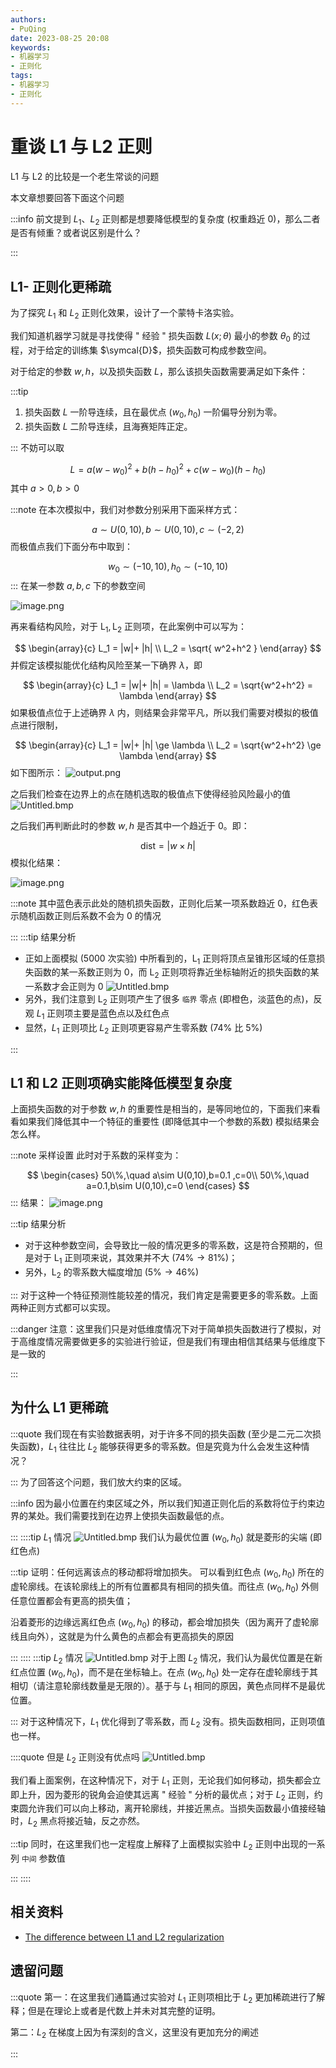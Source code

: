 ```yaml
---
authors:
- PuQing
date: 2023-08-25 20:08
keywords:
- 机器学习
- 正则化
tags:
- 机器学习
- 正则化
---
```

# 重谈 L1 与 L2 正则

L1 与 L2 的比较是一个老生常谈的问题

本文章想要回答下面这个问题

:::info
前文提到 $L_{1}$、$L_{2}$ 正则都是想要降低模型的复杂度 (权重趋近 $0$)，那么二者是否有倾重？或者说区别是什么？


:::
## L1- 正则化更稀疏

为了探究 $L_{1}$ 和 $L_{2}$ 正则化效果，设计了一个蒙特卡洛实验。


<!--truncate-->
我们知道机器学习就是寻找使得 " 经验 " 损失函数 $L(x;\theta)$ 最小的参数 $\theta_{0}$ 的过程，对于给定的训练集 $\symcal{D}$，损失函数可构成参数空间。

对于给定的参数 $w,h$，以及损失函数 ${L}$，那么该损失函数需要满足如下条件：

:::tip

1. 损失函数 $L$ 一阶导连续，且在最优点 $(w_{0},h_{0})$ 一阶偏导分别为零。
2. 损失函数 $L$ 二阶导连续，且海赛矩阵正定。

:::
不妨可以取

$$
L=a(w-w_{0})^2+b(h-h_{0})^2+c(w-w_{0})(h-h_{0})
$$
其中 $a>0,b>0$

:::note
在本次模拟中，我们对参数分别采用下面采样方式：

$$
a\sim U(0,10),b\sim U(0,10),c\sim(-2,2)
$$
而极值点我们下面分布中取到：

$$
w_{0}\sim(-10,10),h_{0}\sim(-10,10)
$$
:::
在某一参数 $a,b,c$ 下的参数空间

![image.png](https://images.puqing.work/2023/08/26/64e97b6a065af.png)

再来看结构风险，对于 $\mathrm{L_{1}},\mathrm{L_{2}}$ 正则项，在此案例中可以写为：

$$
\begin{array}{c}
L_1 = |w|+ |h| \\
L_2 = \sqrt{ w^2+h^2 } 
\end{array}
$$
并假定该模拟能优化结构风险至某一下确界 $\lambda$，即

$$
\begin{array}{c}
L_1 = |w|+ |h| =  \lambda  \\
L_2 = \sqrt{w^2+h^2} = \lambda  
\end{array}
$$
如果极值点位于上述确界 $\lambda$ 内，则结果会非常平凡，所以我们需要对模拟的极值点进行限制，

$$
\begin{array}{c}
L_1 = |w|+ |h| \ge  \lambda  \\
L_2 = \sqrt{w^2+h^2} \ge \lambda  
\end{array}
$$
如下图所示：
![output.png](https://images.puqing.work/2023/08/26/64e9827b7d78a.png)

之后我们检查在边界上的点在随机选取的极值点下使得经验风险最小的值
![Untitled.bmp](https://images.puqing.work/2023/08/26/64e9855d66c51.bmp)

之后我们再判断此时的参数 $w,h$ 是否其中一个趋近于 $0$。即：

$$
\mathrm{dist} = |w\times h |
$$
模拟化结果：

![image.png](https://images.puqing.work/2023/08/27/64eb33e69a948.png)

:::note
其中蓝色表示此处的随机损失函数，正则化后某一项系数趋近 $0$，红色表示随机函数正则后系数不会为 $0$ 的情况

:::
:::tip 结果分析

- 正如上面模拟 (5000 次实验) 中所看到的，$\mathrm{L}_{1}$ 正则将顶点呈锥形区域的任意损失函数的某一系数正则为 $0$，而 $\mathrm{L}_{2}$ 正则项将靠近坐标轴附近的损失函数的某一系数才会正则为 $0$
  ![Untitled.bmp](https://images.puqing.work/2023/08/27/64eb3c4d73b55.bmp)
- 另外，我们注意到 $\mathrm{L}_{2}$ 正则项产生了很多 `临界` 零点 (即橙色，淡蓝色的点)，反观 $L_{1}$ 正则项主要是蓝色点以及红色点
- 显然，$L_{1}$ 正则项比 $L_{2}$ 正则项更容易产生零系数 ($74\%$ 比 $5\%$)

:::
## L1 和 L2 正则项确实能降低模型复杂度

上面损失函数的对于参数 $w,h$ 的重要性是相当的，是等同地位的，下面我们来看看如果我们降低其中一个特征的重要性 (即降低其中一个参数的系数) 模拟结果会怎么样。

:::note 采样设置
此时对于系数的采样变为：

$$
\begin{cases}
50\%,\quad a\sim U(0,10),b=0.1 ,c=0\\
50\%,\quad a=0.1,b\sim U(0,10),c=0
\end{cases}
$$
:::
结果：
![image.png](https://images.puqing.work/2023/08/27/64eb404e19395.png)

:::tip 结果分析

- 对于这种<Highlight>参数空间</Highlight>，会导致比一般的情况更多的零系数，这是符合预期的，但是对于 $\mathrm{L}_{1}$ 正则项来说，其效果并不大 ($74\%\to 81\%$)；
- 另外，$\mathrm{L}_{2}$ 的零系数大幅度增加 ($5\%\to 46\%$)

:::
对于这种一个特征预测性能较差的情况，我们肯定是需要更多的零系数。上面两种正则方式都可以实现。

:::danger
注意：这里我们只是对低维度情况下对于简单损失函数进行了模拟，对于高维度情况需要做更多的实验进行验证，但是我们有理由相信其结果与低维度下是一致的

:::
## 为什么 L1 更稀疏

:::quote
我们现在有实验数据表明，对于许多不同的损失函数 (至少是二元二次损失函数)，$L_{1}$ 往往比 $L_{2}$ 能够获得更多的零系数。但是究竟为什么会发生这种情况？

:::
为了回答这个问题，我们放大约束的区域。

:::info
因为最小位置在约束区域之外，所以我们知道正则化后的系数将位于约束边界的某处。我们需要找到在边界上使损失函数最低的点。


:::
::::tip $L_{1}$ 情况
![Untitled.bmp](https://images.puqing.work/2023/08/27/64eb546c7eb7b.bmp)
我们认为最优位置 $(w_{0},h_{0})$ 就是菱形的尖端 (即红色点)

:::tip 证明：任何远离该点的移动都将增加损失。
可以看到红色点 $(w_{0},h_{0})$ 所在的虚轮廓线。在该轮廓线上的所有位置都具有相同的损失值。而往点 $(w_{0},h_{0})$ 外侧任意位置都会有更高的损失值；

沿着菱形的边缘远离红色点 $(w_{0},h_{0})$ 的移动，都会增加损失（因为离开了虚轮廓线且向外），这就是为什么黄色的点都会有更高损失的原因

:::
::::
:::tip $L_{2}$ 情况
![Untitled.bmp](https://images.puqing.work/2023/08/27/64eb50f35f6a1.bmp)
对于上图 $L_{2}$ 情况，我们认为最优位置是在新红点位置 $(w_{0},h_{0})$，而不是在坐标轴上。在点 $(w_{0},h_{0})$ 处一定存在虚轮廓线于其相切（请注意轮廓线数量是无限的）。基于与 $L_{1}$ 相同的原因，黄色点同样不是最优位置。

:::
对于这种情况下，$L_{1}$ 优化得到了零系数，而 $L_{2}$ 没有。损失函数相同，正则项值也一样。

::::quote
但是 $L_{2}$ 正则没有优点吗
![Untitled.bmp](https://images.puqing.work/2023/08/27/64eb5eb064e8e.bmp)

我们看上面案例，在这种情况下，对于 $L_{1}$ 正则，无论我们如何移动，损失都会立即上升，因为菱形的锐角会迫使其远离 " 经验 " 分析的最优点；对于 $L_{2}$ 正则，约束圆允许我们可以向上移动，离开轮廓线，并接近黑点。当损失函数最小值接经轴时，$L_{2}$ 黑点将接近轴，反之亦然。

:::tip
同时，在这里我们也一定程度上解释了上面模拟实验中 $L_{2}$ 正则中出现的一系列 `中间` 参数值

:::
::::
## 相关资料

- [The difference between L1 and L2 regularization](https://explained.ai/regularization/L1vsL2.html)

## 遗留问题

:::quote
第一：在这里我们通篇通过实验对 $L_{1}$ 正则项相比于 $L_{2}$ 更加稀疏进行了解释；但是在理论上或者是代数上并未对其完整的证明。

第二：$L_{2}$ 在梯度上因为有深刻的含义，这里没有更加充分的阐述

:::
